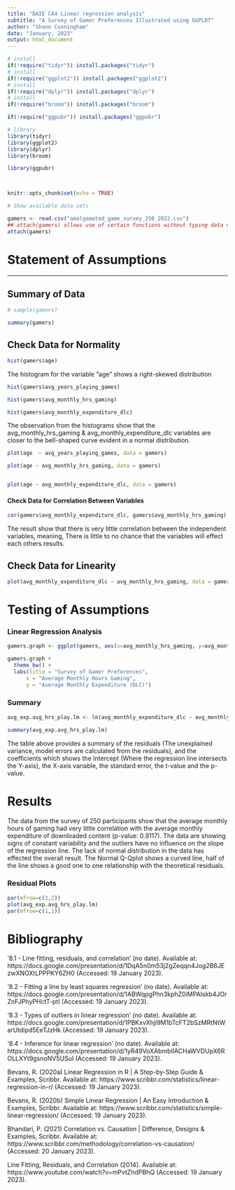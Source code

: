 ```yaml
---
title: "DAIE CA4 Linear regression analysis"
subtitle: "A Survey of Gamer Preferences Illustrated using GGPLOT"
author: "Shane Cunningham"
date: "January, 2023"
output: html_document
---
```


```r

# install
if(!require("tidyr")) install.packages("tidyr")
# install
if(!require("ggplot2")) install.packages("ggplot2")
# install
if(!require("dplyr")) install.packages("dplyr")
# install
if(!require("broom")) install.packages("broom")

if(!require("ggpubr")) install.packages("ggpubr")

# library
library(tidyr)
library(ggplot2)
library(dplyr)
library(broom)

library(ggpubr)



knitr::opts_chunk$set(echo = TRUE)
```



```r
# Show available data sets

gamers <- read.csv("amalgamated_game_survey_250_2022.csv")
## attach(gamers) allows use of certain functions without typing data variable every time, eg. mean(age) instead of mean(gamers$age)
attach(gamers)

```



# **Statement of Assumptions**

---
## Summary of Data
```r
# sample(gamers)

summary(gamers)
```

## Check Data for Normality
```r
hist(gamers$age)

```

The histogram for the variable "age" shows a right-skewed distribution 

```r
hist(gamers$avg_years_playing_games)

```

```r
hist(gamers$avg_monthly_hrs_gaming)

```

```r
hist(gamers$avg_monthly_expenditure_dlc)

```

The observation from the histograms show that the avg_monthly_hrs_gaming & avg_monthly_expenditure_dlc variables are closer to the bell-shaped curve evident in a normal distribution.




```r
plot(age  ~ avg_years_playing_games, data = gamers)

plot(age ~ avg_monthly_hrs_gaming, data = gamers)


plot(age ~ avg_monthly_expenditure_dlc, data = gamers)

```


#### **Check Data for Correlation Between Variables** 



```r

cor(gamers$avg_monthly_expenditure_dlc, gamers$avg_monthly_hrs_gaming)

```
The result show that there is very little correlation between the independent variables, meaning, There is little to no chance that the variables will effect each others results.

## Check Data for Linearity
```r
plot(avg_monthly_expenditure_dlc ~ avg_monthly_hrs_gaming, data = gamers)

```



# **Testing of Assumptions**

### **Linear Regression Analysis**


```r

gamers.graph <- ggplot(gamers, aes(x=avg_monthly_hrs_gaming, y=avg_monthly_expenditure_dlc, col=gaming_platform))+ geom_point() + geom_smooth(method="lm", col="black")

gamers.graph +
  theme_bw() +
  labs(title = "Survey of Gamer Preferences",
      x = "Average Monthly Hours Gaming",
      y = "Average Monthly Expenditure (DLC)")

```

### **Summary**

```r
avg_exp.avg_hrs_play.lm <- lm(avg_monthly_expenditure_dlc ~ avg_monthly_hrs_gaming, data = gamers)

summary(avg_exp.avg_hrs_play.lm)

```

The table above provides a summary of the residuals (The unexplained variance, model errors are calculated from the residuals), and the coefficients which shows the Intercept (Where the regression line intersects the Y-axis), the X-axis variable, the standard error, the t-value and the p-value. 

# **Results**
The data from the survey of 250 participants show that the average monthly hours of gaming had very little correlation with the average monthly expenditure of downloaded content (p-value: 0.9117).  The data are showing signs of constant variability and the outliers have no influence on the slope of the regression line.  The lack of normal distribution in the data has effected the overall result.  The Normal Q-Qplot shows a curved line, half of the line shows a good one to one relationship with the theoretical residuals. 

### **Residual Plots**

```r

par(mfrow=c(2,2))
plot(avg_exp.avg_hrs_play.lm)
par(mfrow=c(1,1))

```


# **Bibliography**

‘8.1 - Line fitting, residuals, and correlation’ (no date). Available at: https://docs.google.com/presentation/d/1DqA5n0m53j2gZeqqn4Jog2B6JEzwXNOXtLPPPKY6ZH0 (Accessed: 19 January 2023).

‘8.2 - Fitting a line by least squares regression’ (no date). Available at: https://docs.google.com/presentation/d/1ABWqpgPhn3kphZ0iMPAIskb4JOrZnFJPhyPHctT-ptI (Accessed: 19 January 2023).

‘8.3 - Types of outliers in linear regression’ (no date). Available at: https://docs.google.com/presentation/d/1PBKxvXhjl9M1bTcFT2bSzMRtNtWarUtdipd5EeTJzHk (Accessed: 19 January 2023).

‘8.4 - Inference for linear regression’ (no date). Available at: https://docs.google.com/presentation/d/1yR49VoXAbmblIACHaWVDUpX6ROLLXYt9gsnoNV5USuI (Accessed: 19 January 2023).

Bevans, R. (2020a) Linear Regression in R | A Step-by-Step Guide & Examples, Scribbr. Available at: https://www.scribbr.com/statistics/linear-regression-in-r/ (Accessed: 19 January 2023).

Bevans, R. (2020b) Simple Linear Regression | An Easy Introduction & Examples, Scribbr. Available at: https://www.scribbr.com/statistics/simple-linear-regression/ (Accessed: 19 January 2023).

Bhandari, P. (2021) Correlation vs. Causation | Difference, Designs & Examples, Scribbr. Available at: https://www.scribbr.com/methodology/correlation-vs-causation/ (Accessed: 20 January 2023).

Line Fitting, Residuals, and Correlation (2014). Available at: https://www.youtube.com/watch?v=mPvtZhdPBhQ (Accessed: 19 January 2023).

